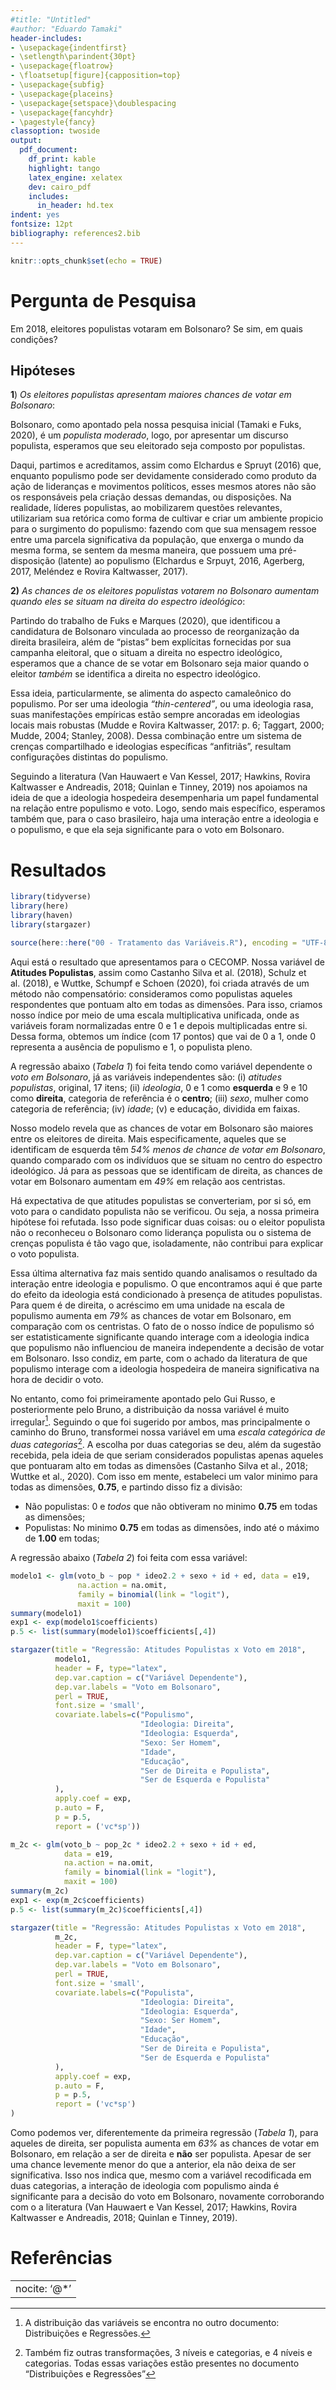 ---
#title: "Untitled"
#author: "Eduardo Tamaki"
header-includes:
- \usepackage{indentfirst}
- \setlength\parindent{30pt}
- \usepackage{floatrow}
- \floatsetup[figure]{capposition=top}
- \usepackage{subfig}
- \usepackage{placeins}
- \usepackage{setspace}\doublespacing
- \usepackage{fancyhdr}
- \pagestyle{fancy}
classoption: twoside
output:
  pdf_document:
    df_print: kable
    highlight: tango
    latex_engine: xelatex
    dev: cairo_pdf
    includes: 
      in_header: hd.tex
indent: yes
fontsize: 12pt
bibliography: references2.bib
---


```{r setup, include=FALSE}
knitr::opts_chunk$set(echo = TRUE)
```


\begin{center}

{\Large \textbf{Relatório - Atitudes Populistas}}

Eduardo Ryô Tamaki \footnote{Aluno de Mestrado do Programa de Pós-Graduação em Ciência Política; E-mail: eduardo.rtamaki@gmail.com.}
	\vspace{10pt}
\end{center}



# Pergunta de Pesquisa

  Em 2018, eleitores populistas votaram em Bolsonaro? Se sim, em quais condições?
  
## Hipóteses

**1**) *Os eleitores populistas apresentam maiores chances de votar em Bolsonaro*: 


Bolsonaro, como apontado pela nossa pesquisa inicial (Tamaki e Fuks, 2020), é um *populista moderado*, logo, por apresentar um discurso populista, esperamos que seu eleitorado seja composto por populistas.

Daqui, partimos e acreditamos, assim como Elchardus e Spruyt (2016) que, enquanto populismo pode ser devidamente considerado como produto da ação de lideranças e movimentos políticos, esses mesmos atores não são os responsáveis pela criação dessas demandas, ou disposições. Na realidade, líderes populistas, ao mobilizarem questões relevantes, utilizariam sua retórica como forma de cultivar e criar um ambiente propicio para o surgimento do populismo: fazendo com que sua mensagem ressoe entre uma parcela significativa da população, que enxerga o mundo da mesma forma, se sentem da mesma maneira, que possuem uma pré-disposição (latente) ao populismo (Elchardus e Srpuyt, 2016, Agerberg, 2017, Meléndez e Rovira Kaltwasser, 2017).


**2)** *As chances de os eleitores populistas votarem no Bolsonaro aumentam quando eles se situam na direita do espectro ideológico*:


Partindo do trabalho de Fuks e Marques (2020), que identificou a candidatura de Bolsonaro vinculada ao processo de reorganização da direita brasileira, além de "pistas" bem explícitas fornecidas por sua campanha eleitoral, que o situam a direita no espectro ideológico, esperamos que a chance de se votar em Bolsonaro seja maior quando o eleitor *também* se identifica a direita no espectro ideológico.

Essa ideia, particularmente, se alimenta do aspecto camaleônico do populismo. Por ser uma ideologia *"thin-centered"*, ou uma ideologia rasa, suas manifestações empíricas estão sempre ancoradas em ideologias locais mais robustas (Mudde e Rovira Kaltwasser, 2017: p. 6; Taggart, 2000; Mudde, 2004; Stanley, 2008). Dessa combinação entre um sistema de crenças compartilhado e ideologias específicas "anfitriãs", resultam configurações distintas do populismo.

Seguindo a literatura (Van Hauwaert e Van Kessel, 2017; Hawkins, Rovira Kaltwasser e Andreadis, 2018; Quinlan e Tinney, 2019) nos apoiamos na ideia de que a ideologia hospedeira desempenharia um papel fundamental na relação entre populismo e voto. Logo, sendo mais específico, esperamos também que, para o caso brasileiro, haja uma interação entre a ideologia e o populismo, e que ela seja significante para o voto em Bolsonaro. 



# Resultados
  
```{r echo=FALSE, warning=FALSE, message=FALSE, error=FALSE, include=FALSE}
library(tidyverse)
library(here)
library(haven)
library(stargazer)
```

```{r cache = TRUE, echo=FALSE,  warning=FALSE, message=FALSE, error=FALSE, include=FALSE}
source(here::here("00 - Tratamento das Variáveis.R"), encoding = "UTF-8")
```


Aqui está o resultado que apresentamos para o CECOMP. Nossa variável de **Atitudes Populistas**, assim como Castanho Silva et al. (2018), Schulz et al. (2018), e Wuttke, Schumpf e Schoen (2020), foi criada através de um método não compensatório: consideramos como populistas aqueles respondentes que pontuam alto em todas as dimensões. Para isso, criamos nosso índice por meio de uma escala multiplicativa unificada, onde as variáveis foram normalizadas entre 0 e 1 e depois multiplicadas entre si. Dessa forma, obtemos um índice (com 17 pontos) que vai de 0 a 1, onde 0 representa a ausência de populismo e 1, o populista pleno.

A regressão abaixo (*Tabela 1*) foi feita tendo como variável dependente o *voto em Bolsonaro*, já as variáveis independentes são: (i) *atitudes populistas*, original, 17 itens; (ii) *ideologia*, 0 e 1 como **esquerda** e 9 e 10 como **direita**, categoria de referência é o **centro**; (iii) *sexo*, mulher como categoria de referência; (iv) *idade*; (v) e educação, dividida em faixas.

 Nosso modelo revela que as chances de votar em Bolsonaro são maiores entre os eleitores de direita. Mais especificamente, aqueles que se identificam de esquerda têm *54% menos de chance de votar em Bolsonaro*, quando comparado com os indivíduos que se situam no centro do espectro ideológico. Já para as pessoas que se identificam de direita, as chances de votar em Bolsonaro aumentam em *49%* em relação aos centristas.
  
  Há expectativa de que atitudes populistas se converteriam, por si só, em voto para o candidato populista não se verificou. Ou seja, a nossa primeira hipótese foi refutada. Isso pode significar duas coisas: ou o eleitor populista não o reconheceu o Bolsonaro como liderança populista ou o sistema de crenças populista é tão vago que, isoladamente, não contribui para explicar o voto populista.
  
  
  Essa última alternativa faz mais sentido quando analisamos o resultado da interação entre ideologia e populismo. O que encontramos aqui é que parte do efeito da ideologia está condicionado à presença de atitudes populistas. Para quem é de direita, o acréscimo  em uma unidade na escala de populismo aumenta em *79% *as chances de votar em Bolsonaro, em comparação com os centristas. O fato de o nosso índice de populismo só ser estatisticamente significante quando interage com a ideologia indica que populismo não influenciou de maneira independente a decisão de votar em Bolsonaro. Isso condiz, em parte, com o achado da literatura de que populismo interage com a ideologia hospedeira de maneira significativa na hora de decidir o voto. 
  
  No entanto, como foi primeiramente apontado pelo Gui Russo, e posteriormente pelo Bruno, a distribuição da nossa variável é muito irregular[^dist]. Seguindo o que foi sugerido por ambos, mas principalmente o caminho do Bruno, transformei nossa variável em uma *escala categórica de duas categorias*[^escala]. A escolha por duas categorias se deu, além da sugestão recebida, pela ideia de que seriam considerados populistas apenas aqueles que pontuaram alto em todas as dimensões (Castanho Silva et al., 2018; Wuttke et al., 2020). Com isso em mente, estabeleci um valor minimo para todas as dimensões, **0.75**, e partindo disso fiz a divisão:
  
  * Não populistas: 0 e *todos* que não obtiveram no minimo **0.75** em todas as dimensões;
  * Populistas: No minimo **0.75** em todas as dimensões, indo até o máximo de **1.00** em todas;
  
  
  [^dist]: A distribuição das variáveis se encontra no outro documento: Distribuições e Regressões. 
  [^escala]: Também fiz outras transformações, 3 níveis e categorias, e 4 níveis e categorias. Todas essas variações estão presentes no documento "Distribuições e Regressões"
  
  A regressão abaixo (*Tabela 2*) foi feita com essa variável:

```{r echo=FALSE, warning=FALSE, message=FALSE, error=FALSE, include=FALSE}
modelo1 <- glm(voto_b ~ pop * ideo2.2 + sexo + id + ed, data = e19,
               na.action = na.omit,
               family = binomial(link = "logit"),
               maxit = 100)
summary(modelo1)
exp1 <- exp(modelo1$coefficients)
p.5 <- list(summary(modelo1)$coefficients[,4])
```

\FloatBarrier


```{r, echo=FALSE, results='asis', warning=FALSE, message=FALSE, fig.cap="Regressão: Regressão Atitudes Populistas x Voto em 2018"}
stargazer(title = "Regressão: Atitudes Populistas x Voto em 2018", 
          modelo1, 
          header = F, type="latex",
          dep.var.caption = c("Variável Dependente"),
          dep.var.labels = "Voto em Bolsonaro",
          perl = TRUE,
          font.size = 'small',
          covariate.labels=c("Populismo",
                             "Ideologia: Direita",
                             "Ideologia: Esquerda",
                             "Sexo: Ser Homem",
                             "Idade",
                             "Educação",
                             "Ser de Direita e Populista",
                             "Ser de Esquerda e Populista"
          ),
          apply.coef = exp,
          p.auto = F,
          p = p.5,
          report = ('vc*sp'))

```

```{r echo=FALSE, warning=FALSE, message=FALSE, error=FALSE, include=FALSE}
m_2c <- glm(voto_b ~ pop_2c * ideo2.2 + sexo + id + ed, 
            data = e19,
            na.action = na.omit,
            family = binomial(link = "logit"),
            maxit = 100)
summary(m_2c)
exp1 <- exp(m_2c$coefficients)
p.5 <- list(summary(m_2c)$coefficients[,4])
```

```{r, echo=FALSE, results='asis', warning=FALSE, message=FALSE, fig.cap="Regressão: Regressão Atitudes Populistas (2 categorias) x Voto em 2018"}
stargazer(title = "Regressão: Atitudes Populistas x Voto em 2018", 
          m_2c, 
          header = F, type="latex",
          dep.var.caption = c("Variável Dependente"),
          dep.var.labels = "Voto em Bolsonaro",
          perl = TRUE,
          font.size = 'small',
          covariate.labels=c("Populista",
                             "Ideologia: Direita",
                             "Ideologia: Esquerda",
                             "Sexo: Ser Homem",
                             "Idade",
                             "Educação",
                             "Ser de Direita e Populista",
                             "Ser de Esquerda e Populista"
          ),
          apply.coef = exp,
          p.auto = F,
          p = p.5,
          report = ('vc*sp')
)
```

Como podemos ver, diferentemente da primeira regressão (*Tabela 1*), para aqueles de direita, ser populista aumenta em *63%* as chances de votar em Bolsonaro, em relação a ser de direita e **não** ser populista. Apesar de ser uma chance levemente menor do que a anterior, ela não deixa de ser significativa. Isso nos indica que, mesmo com a variável recodificada em duas categorias, a interação de ideologia com populismo ainda é significante para a decisão do voto em Bolsonaro, novamente corroborando com o a literatura (Van Hauwaert e Van Kessel, 2017; Hawkins, Rovira Kaltwasser e Andreadis, 2018; Quinlan e Tinney, 2019).

# Referências

---
nocite: '@*'
---